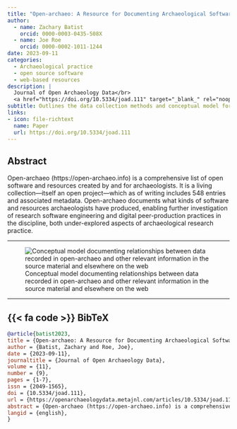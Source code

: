 ```yaml
---
title: "Open-archaeo: A Resource for Documenting Archaeological Software Development Practices"
author: 
  - name: Zachary Batist
    orcid: 0000-0003-0435-508X
  - name: Joe Roe
    orcid: 0000-0002-1011-1244
date: 2023-09-11
categories:
  - Archaeological practice
  - open source software
  - web-based resources
description: |
  Journal of Open Archaeology Data</br>
  <a href="https://doi.org/10.5334/joad.111" target="_blank_" rel="noopener">10.5334/joad.111</a>
subtitle: Outlines the data collection methods and conceptual model for <a href="https://open-archaeo.info" target="_blank_" rel="noopener">open-archaeo</a>, and highlights its value as a public resource and as a dataset for examining the emerging community of practice surrounding open source software development in research contexts
links:
- icon: file-richtext
  name: Paper
  url: https://doi.org/10.5334/joad.111
---
```

## Abstract
Open-archaeo (https://open-archaeo.info) is a comprehensive list of open software and resources created by and for archaeologists. It is a living collection—itself an open project—which as of writing includes 548 entries and associated metadata. Open-archaeo documents what kinds of software and resources archaeologists have produced, enabling further investigation of research software engineering and digital peer-production practices in the discipline, both under-explored aspects of archaeological research practice.

---

![Conceptual model documenting relationships between data recorded in open-archaeo and other relevant information in the source material and elsewhere on the web](open-archaeo-cm.png)

---

::: {.callout-note collapse=true icon=false}
## {{< fa code >}} BibTeX

```BibTeX
@article{batist2023,
title = {Open-archaeo: A Resource for Documenting Archaeological Software Development Practices},
author = {Batist, Zachary and Roe, Joe},
date = {2023-09-11},
journaltitle = {Journal of Open Archaeology Data},
volume = {11},
number = {9},
pages = {1-7},
issn = {2049-1565},
doi = {10.5334/joad.111},
url = {https://openarchaeologydata.metajnl.com/articles/10.5334/joad.111},
abstract = {Open-archaeo (https://open-archaeo.info) is a comprehensive list of open software and resources created by and for archaeologists. It is a living collection&mdash;itself an open project&mdash;which as of writing includes 548 entries and associated metadata. Open-archaeo documents what kinds of software and resources archaeologists have produced, enabling further investigation of research software engineering and digital peer-production practices in the discipline, both under-explored aspects of archaeological research practice.},
langid = {english},
}
```
:::